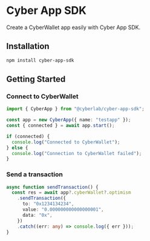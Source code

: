 # Cyber App SDK

Create a CyberWallet app easily with Cyber App SDK.

## Installation

```bash
npm install cyber-app-sdk
```

## Getting Started

### Connect to CyberWallet

```typescript
import { CyberApp } from "@cyberlab/cyber-app-sdk";

const app = new CyberApp({ name: "testapp" });
const { connected } = await app.start();

if (connected) {
  console.log("Connected to CyberWallet");
} else {
  console.log("Connection to CyberWallet failed");
}
```

### Send a transaction

```typescript
async function sendTransaction() {
  const res = await app?.cyberWallet?.optimism
    .sendTransaction({
      to: "0x1234134234",
      value: "0.000000000000000001",
      data: "0x",
    })
    .catch((err: any) => console.log({ err }));
}
```

